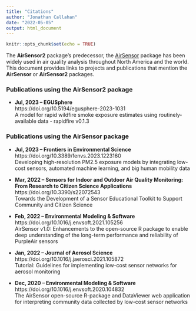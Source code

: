 ```yaml
---
title: "Citations"
author: "Jonathan Callahan"
date: "2022-05-05"
output: html_document
---
```


```r
knitr::opts_chunk$set(echo = TRUE)
```

The **AirSensor2** package's predecessor, the 
[AirSensor](https://github.com/MazamaScience/AirSensor) package
has been widely used in air quality analysis throughout North America and the world.
This document provides links to projects and publications that mention the
**AirSensor** or **AirSensor2** packages.

### Publications using the **AirSensor2** package

* **Jul, 2023 -- EGUSphere**<br>
https://doi.org/10.5194/egusphere-2023-1031<br>
A model for rapid wildfire smoke exposure estimates using routinely-available data - rapidfire v0.1.3

### Publications using the **AirSensor** package

* **Jul, 2023 -- Frontiers in Environmental Science**<br>
https://doi.org/10.3389/fenvs.2023.1223160<br>
Developing high-resolution PM2.5 exposure models by integrating low-cost sensors, automated machine learning, and big human mobility data

* **Mar, 2022 -- Sensors for Indoor and Outdoor Air Quality Monitoring: From Research to Citizen Science Applications**<br>
https://doi.org/10.3390/s22072543<br>
Towards the Development of a Sensor Educational Toolkit to Support Community and Citizen Science

* **Feb, 2022 -- Environmental Modeling & Software**<br>
https://doi.org/10.1016/j.envsoft.2021.105256<br>
AirSensor v1.0: Enhancements to the open-source R package to enable deep understanding of the long-term performance and reliability of PurpleAir sensors

* **Jan, 2022 -- Journal of Aerosol Science**<br>
https://doi.org/10.1016/j.jaerosci.2021.105872<br>
Tutorial: Guidelines for implementing low-cost sensor networks for aerosol monitoring

* **Dec, 2020 -- Environmental Modeling & Software**<br>
https://doi.org/10.1016/j.envsoft.2020.104832<br>
The AirSensor open-source R-package and DataViewer web application for interpreting community data collected by low-cost sensor networks

